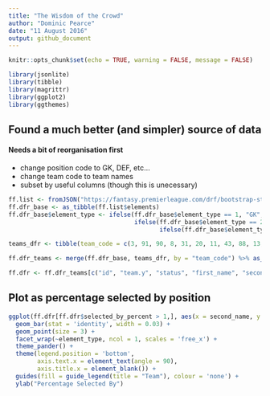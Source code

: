 ---
title: "The Wisdom of the Crowd"
author: "Dominic Pearce"
date: "11 August 2016"
output: github_document
---

```{r setup, include=FALSE}
knitr::opts_chunk$set(echo = TRUE, warning = FALSE, message = FALSE)
```

```{r}
library(jsonlite)
library(tibble)
library(magrittr)
library(ggplot2)
library(ggthemes)
```

## Found a much better (and simpler) source of data
#### Needs a bit of reorganisation first
- change position code to GK, DEF, etc...
- change team code to team names
- subset by useful columns (though this is unecessary)

```{r}
ff.list <- fromJSON("https://fantasy.premierleague.com/drf/bootstrap-static")
ff.dfr_base <- as_tibble(ff.list$elements)
ff.dfr_base$element_type <- ifelse(ff.dfr_base$element_type == 1, "GK", 
                                   ifelse(ff.dfr_base$element_type == 2, "DEF", 
                                          ifelse(ff.dfr_base$element_type == 3, "MID", "FWD")))

teams_dfr <- tibble(team_code = c(3, 91, 90, 8, 31, 20, 11, 43, 88, 13, 14, 110, 1, 25, 56, 80, 21, 6, 57, 35), team = c("Arsenal", "Bournemouth", "Burnley", "Chelsea", "Crystal Palace", "Southampton", "Everton", "Man City", "Hull", "Leicester", "Liverpool", "Stoke", "Man Utd", "Middlesbrough", "Sunderland", "Swansea", "West Ham", "Tottenham", "Watford", "West Brom"))

ff.dfr_teams <- merge(ff.dfr_base, teams_dfr, by = "team_code") %>% as_tibble()

ff.dfr <- ff.dfr_teams[c("id", "team.y", "status", "first_name", "second_name", "now_cost", "value_form", "value_season", "selected_by_percent", "form", "total_points", "points_per_game", "minutes", "goals_scored", "assists", "clean_sheets", "goals_conceded", "own_goals", "penalties_saved", "penalties_missed", "yellow_cards", "red_cards", "saves", "bonus", "bps", "influence", "creativity", "threat", "element_type")]
```

## Plot as percentage selected by position

```{r, fig.height = 20, fig.width = 12}
ggplot(ff.dfr[ff.dfr$selected_by_percent > 1,], aes(x = second_name, y = as.numeric(selected_by_percent), fill = team.y, colour = team.y)) +
  geom_bar(stat = 'identity', width = 0.03) + 
  geom_point(size = 3) + 
  facet_wrap(~element_type, ncol = 1, scales = 'free_x') +
  theme_pander() +
  theme(legend.position = 'bottom', 
        axis.text.x = element_text(angle = 90),
        axis.title.x = element_blank()) +
  guides(fill = guide_legend(title = "Team"), colour = 'none') +
  ylab("Percentage Selected By")
```









